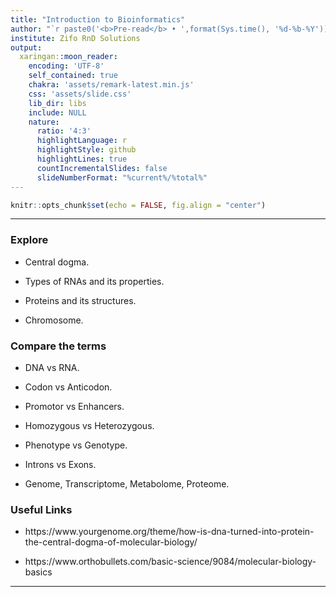 ---
title: "Introduction to Bioinformatics"
author: "`r paste0('<b>Pre-read</b> • ',format(Sys.time(), '%d-%b-%Y'))`"
institute: Zifo RnD Solutions
output:
  xaringan::moon_reader:
    encoding: 'UTF-8'
    self_contained: true
    chakra: 'assets/remark-latest.min.js'
    css: 'assets/slide.css'
    lib_dir: libs
    include: NULL
    nature:
      ratio: '4:3'
      highlightLanguage: r
      highlightStyle: github
      highlightLines: true
      countIncrementalSlides: false
      slideNumberFormat: "%current%/%total%"
---

<!--------------- Only edit title, subtitle & author above this --------------->

```{r}
knitr::opts_chunk$set(echo = FALSE, fig.align = "center")
```

---

### Explore

   * Central dogma.
   
   * Types of RNAs and its properties.
   
   * Proteins and its structures.
   
   * Chromosome.
   
### Compare the terms

   * DNA vs RNA.
   
   * Codon vs Anticodon.
   
   * Promotor vs Enhancers.
   
   * Homozygous vs Heterozygous.
   
   * Phenotype vs Genotype.
   
   * Introns vs Exons.
   
   * Genome, Transcriptome, Metabolome, Proteome.
   
### Useful Links

   * https://www.yourgenome.org/theme/how-is-dna-turned-into-protein-the-central-dogma-of-molecular-biology/
   

   * https://www.orthobullets.com/basic-science/9084/molecular-biology-basics
   
---
